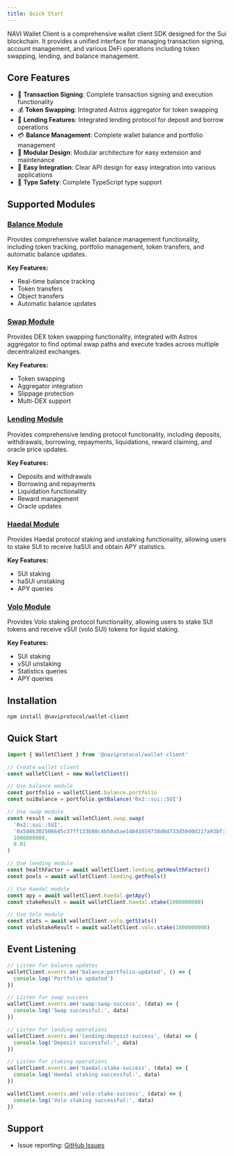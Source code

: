 ```yaml
---
title: Quick Start
---
```


NAVI Wallet Client is a comprehensive wallet client SDK designed for the Sui blockchain. It provides a unified interface for managing transaction signing, account management, and various DeFi operations including token swapping, lending, and balance management.

## Core Features

- 🔐 **Transaction Signing**: Complete transaction signing and execution functionality
- 💰 **Token Swapping**: Integrated Astros aggregator for token swapping
- 🏦 **Lending Features**: Integrated lending protocol for deposit and borrow operations
- 💳 **Balance Management**: Complete wallet balance and portfolio management
- 🔄 **Modular Design**: Modular architecture for easy extension and maintenance
- 📱 **Easy Integration**: Clear API design for easy integration into various applications
- 🎯 **Type Safety**: Complete TypeScript type support

## Supported Modules

### [Balance Module](./wallet-client/balance)
Provides comprehensive wallet balance management functionality, including token tracking, portfolio management, token transfers, and automatic balance updates.

**Key Features:**
- Real-time balance tracking
- Token transfers
- Object transfers
- Automatic balance updates

### [Swap Module](./wallet-client/swap)
Provides DEX token swapping functionality, integrated with Astros aggregator to find optimal swap paths and execute trades across multiple decentralized exchanges.

**Key Features:**
- Token swapping
- Aggregator integration
- Slippage protection
- Multi-DEX support

### [Lending Module](./wallet-client/lending)
Provides comprehensive lending protocol functionality, including deposits, withdrawals, borrowing, repayments, liquidations, reward claiming, and oracle price updates.

**Key Features:**
- Deposits and withdrawals
- Borrowing and repayments
- Liquidation functionality
- Reward management
- Oracle updates

### [Haedal Module](./wallet-client/haedal)
Provides Haedal protocol staking and unstaking functionality, allowing users to stake SUI to receive haSUI and obtain APY statistics.

**Key Features:**
- SUI staking
- haSUI unstaking
- APY queries

### [Volo Module](./wallet-client/volo)
Provides Volo staking protocol functionality, allowing users to stake SUI tokens and receive vSUI (volo SUI) tokens for liquid staking.

**Key Features:**
- SUI staking
- vSUI unstaking
- Statistics queries
- APY queries

## Installation

```bash
npm install @naviprotocol/wallet-client
```

## Quick Start

```ts
import { WalletClient } from '@naviprotocol/wallet-client'

// Create wallet client
const walletClient = new WalletClient()

// Use balance module
const portfolio = walletClient.balance.portfolio
const suiBalance = portfolio.getBalance('0x2::sui::SUI')

// Use swap module
const result = await walletClient.swap.swap(
  '0x2::sui::SUI',
  '0x5d4b302506645c37ff133b98c4b50a5ae14841659738d6d733d59d0d217a93bf::coin::COIN',
  1000000000,
  0.01
)

// Use lending module
const healthFactor = await walletClient.lending.getHealthFactor()
const pools = await walletClient.lending.getPools()

// Use Haedal module
const apy = await walletClient.haedal.getApy()
const stakeResult = await walletClient.haedal.stake(1000000000)

// Use Volo module
const stats = await walletClient.volo.getStats()
const voloStakeResult = await walletClient.volo.stake(1000000000)
```

## Event Listening

```ts
// Listen for balance updates
walletClient.events.on('balance:portfolio-updated', () => {
  console.log('Portfolio updated')
})

// Listen for swap success
walletClient.events.on('swap:swap-success', (data) => {
  console.log('Swap successful:', data)
})

// Listen for lending operations
walletClient.events.on('lending:deposit-success', (data) => {
  console.log('Deposit successful:', data)
})

// Listen for staking operations
walletClient.events.on('haedal:stake-success', (data) => {
  console.log('Haedal staking successful:', data)
})

walletClient.events.on('volo:stake-success', (data) => {
  console.log('Volo staking successful:', data)
})
```

## Support

- Issue reporting: [GitHub Issues](https://github.com/naviprotocol/naviprotocol-monorepo/issues)

